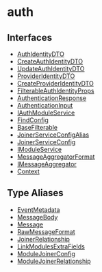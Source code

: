 
# auth

## Interfaces

- [AuthIdentityDTO](../../auth/interfaces/auth.AuthIdentityDTO/page.mdx)
- [CreateAuthIdentityDTO](../../auth/interfaces/auth.CreateAuthIdentityDTO/page.mdx)
- [UpdateAuthIdentityDTO](../../auth/interfaces/auth.UpdateAuthIdentityDTO/page.mdx)
- [ProviderIdentityDTO](../../auth/interfaces/auth.ProviderIdentityDTO/page.mdx)
- [CreateProviderIdentityDTO](../../auth/interfaces/auth.CreateProviderIdentityDTO/page.mdx)
- [FilterableAuthIdentityProps](../../auth/interfaces/auth.FilterableAuthIdentityProps/page.mdx)
- [AuthenticationResponse](../../auth/interfaces/auth.AuthenticationResponse/page.mdx)
- [AuthenticationInput](../../auth/interfaces/auth.AuthenticationInput/page.mdx)
- [IAuthModuleService](../../auth/interfaces/auth.IAuthModuleService/page.mdx)
- [FindConfig](../../auth/interfaces/auth.FindConfig/page.mdx)
- [BaseFilterable](../../auth/interfaces/auth.BaseFilterable/page.mdx)
- [JoinerServiceConfigAlias](../../auth/interfaces/auth.JoinerServiceConfigAlias/page.mdx)
- [JoinerServiceConfig](../../auth/interfaces/auth.JoinerServiceConfig/page.mdx)
- [IModuleService](../../auth/interfaces/auth.IModuleService/page.mdx)
- [MessageAggregatorFormat](../../auth/interfaces/auth.MessageAggregatorFormat/page.mdx)
- [IMessageAggregator](../../auth/interfaces/auth.IMessageAggregator/page.mdx)
- [Context](../../auth/interfaces/auth.Context/page.mdx)

## Type Aliases

- [EventMetadata](../../auth/types/auth.EventMetadata/page.mdx)
- [MessageBody](../../auth/types/auth.MessageBody/page.mdx)
- [Message](../../auth/types/auth.Message/page.mdx)
- [RawMessageFormat](../../auth/types/auth.RawMessageFormat/page.mdx)
- [JoinerRelationship](../../auth/types/auth.JoinerRelationship/page.mdx)
- [LinkModulesExtraFields](../../auth/types/auth.LinkModulesExtraFields/page.mdx)
- [ModuleJoinerConfig](../../auth/types/auth.ModuleJoinerConfig/page.mdx)
- [ModuleJoinerRelationship](../../auth/types/auth.ModuleJoinerRelationship/page.mdx)
